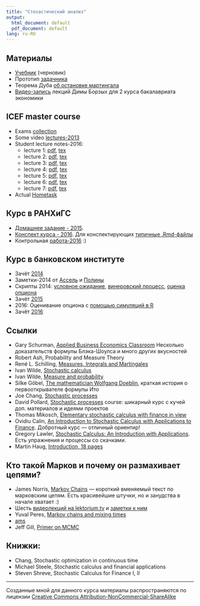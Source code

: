 ```yaml
---
title: "Стохастический анализ"
output:
  html_document: default
  pdf_document: default
lang: ru-RU
---
```



## Материалы

* [Учебник](https://github.com/bdemeshev/sc_book/raw/master/sc_book.pdf) (черновик)
* Прототип [задачника](https://github.com/bdemeshev/sc401/raw/master/sc_pset/sc_problems_main.pdf)
* Теорема Дуба [об остановке мартингала](https://github.com/bdemeshev/sc401/raw/master/stop_theorem/stop_theorem_main.pdf)
* [Видео-запись](http://www.youtube.com/playlist?list=PL1poMUvVlAqeZOvhE75ViZPKnCTmWLRxf) лекций Димы Борзых для 2 курса бакалавриата экономики



## ICEF master course

* Exams [collection](https://github.com/bdemeshev/sc401/raw/master/matek2_collect/matek2_collection.pdf)
* Some video [lectures-2013](https://vimeo.com/album/2609503) 
* Student lecture notes-2016:
    - lecture 1: [pdf](https://github.com/bdemeshev/sc401/raw/master/2016_icef/stud_notes/sc_icef_lect_01.pdf), [tex](https://github.com/bdemeshev/sc401/raw/master/2016_icef/stud_notes/sc_icef_lect_01.tex)
    - lecture 2: [pdf](https://github.com/bdemeshev/sc401/raw/master/2016_icef/stud_notes/sc_icef_lect_02.pdf), [tex](https://github.com/bdemeshev/sc401/raw/master/2016_icef/stud_notes/sc_icef_lect_02.tex)
    - lecture 3: [pdf](https://github.com/bdemeshev/sc401/raw/master/2016_icef/stud_notes/sc_icef_lect_03.pdf), [tex](https://github.com/bdemeshev/sc401/raw/master/2016_icef/stud_notes/sc_icef_lect_03.tex) 
    - lecture 4: [pdf](https://github.com/bdemeshev/sc401/raw/master/2016_icef/stud_notes/sc_icef_lect_04.pdf), [tex](https://github.com/bdemeshev/sc401/raw/master/2016_icef/stud_notes/sc_icef_lect_04.tex) 
    - lecture 5: [pdf](https://github.com/bdemeshev/sc401/raw/master/2016_icef/stud_notes/sc_icef_lect_05.pdf), [tex](https://github.com/bdemeshev/sc401/raw/master/2016_icef/stud_notes/sc_icef_lect_05.tex) 
    - lecture 6: [pdf](https://github.com/bdemeshev/sc401/raw/master/2016_icef/stud_notes/sc_icef_lect_06.pdf), [tex](https://github.com/bdemeshev/sc401/raw/master/2016_icef/stud_notes/sc_icef_lect_06.tex) 
    - lecture 7: [pdf](https://github.com/bdemeshev/sc401/raw/master/2016_icef/stud_notes/sc_icef_lect_07.pdf), [tex](https://github.com/bdemeshev/sc401/raw/master/2016_icef/stud_notes/sc_icef_lect_07.tex)
* Actual [Hometask](https://github.com/bdemeshev/sc401/raw/master/2016_icef/htask/ht_2016.pdf)

## Курс в РАНХиГС

* [Домашнее задание - 2015](https://github.com/bdemeshev/sc401/raw/master/ranepa_st/2015/dz_ranh/sc_dz_ranh.pdf). 
* [Конспект курса - 2016](http://bdemeshev.github.io/sc401/notes_ranepa_2016/). Для конспектирующих [типичные .Rmd-файлы](https://github.com/bdemeshev/sc401/tree/master/ranepa_st/2016/lecture_notes_book) 
* Контрольная [работа-2016](https://github.com/bdemeshev/sc401/raw/master/ranepa_st/2016/kr_01/kr_01_sc_ranepa.pdf) :) 


## Курс в банковском институте

* Зачёт [2014](https://github.com/bdemeshev/sc401/raw/master/binst_2014/zachet_14/zach_14.pdf)
* Заметки-2014 от [Ассель](https://github.com/bdemeshev/sc401/raw/master/binst_2014/binst_sc_assel_notes.pdf)
и [Полины](https://github.com/bdemeshev/sc401/raw/master/binst_2014/binst_sc_polina_notes.pdf)
* Скрипты 2014: [условное ожидание](https://github.com/bdemeshev/sc401/raw/master/binst_2014/binst_2014_01_25_cond_exp.R), [винеровский процесс](https://github.com/bdemeshev/sc401/raw/master/binst_2014/binst_2014_3_wiener_ito.R), [оценка опциона](https://github.com/bdemeshev/sc401/raw/master/binst_2014/binst_2014_option_price.R)
* Зачёт [2015](https://github.com/bdemeshev/sc401/raw/master/binst_2015/zachet_15.pdf)
* 2016: Оценивание опциона с [помощью симуляций в R](https://github.com/bdemeshev/sc401/raw/master/binst_2016/sem_01.R)
* Зачёт [2016](https://github.com/bdemeshev/sc401/raw/master/binst_2016/zach_16/zach_16.pdf)



## Ссылки

* Gary Schurman, [Applied Business Economics Classroom](http://www.appliedbusinesseconomics.com/webClassroom.htm) Несколько доказательств формулы Блэка-Шоулса и много других вкусностей
* Robert Ash, Probability and Measure Theory
* René L. Schilling, [Measures, Integrals and Martingales](http://blog.sciencenet.cn/home.php?mod=attachment&filename=Measures%2C%20Integrals%20and%20Martingales.pdf&id=45541)
* Ivan Wilde, [Stochastic calculus](https://github.com/bdemeshev/sc401/raw/master/materials/ivan_wilde_stochastic_analysis_notes.pdf)
* Ivan Wilde, [Measure and probability](https://github.com/bdemeshev/sc401/raw/master/materials/ivan_wilde_measure_integration_probability.pdf)
* Silke Göbel, [The mathematician Wolfgang Doeblin](http://www.zentralblatt-math.org/year-of-mathematics/yom-11.pdf), краткая история о первооткрывателе формулы Ито
* Joe Chang, [Stochastic processes](http://www.stat.yale.edu/~pollard/Courses/251.spring09/Handouts/Chang-notes.pdf)
* David Pollard, [Stochastic processes](http://www.stat.yale.edu/~pollard/Courses/251.spring09/) course: шикарный курс с кучей доп. материалов и идеями проектов
* Thomas Mikosch, [Elementary stochastic calculus with finance in view](https://goo.gl/Oz827mf)
* Ovidiu Calin, [An Introduction to Stochastic Calculus with Applications
to Finance](https://people.emich.edu/ocalin/Teaching_files/D18N.pdf). Добротный курс — отличный ориентир!
* Gregory Lawler, [Stochastic Calculus: An Introduction with
Applications](http://www.math.uchicago.edu/~lawler/finbook2.pdf). Есть упражнения и процессы со скачками.
* Martin Haug, [Introduction, 18 pages](http://www.columbia.edu/~mh2078/stochastic_calculus.pdf)


## Кто такой Марков и почему он размахивает цепями? 

* James Norris, [Markov Chains](http://www.statslab.cam.ac.uk/~rrw1/markov/M.pdf) --- короткий вменяемый текст по марковским цепям. Есть красивейшие штучки, но и занудства в начале хватает :)
* Шесть [видеолекций на lektorium.tv](https://www.lektorium.tv/course/22882) и [заметки к ним](http://www.win.tue.nl/~jkomjath/SPBlecturenotes.pdf)
* Yuval Peres, [Markov chains and mixing times](http://www.cs.cmu.edu/~15859n/RelatedWork/MarkovChains-MixingTimes.pdf)
* [ams](http://www.ams.org/bookstore/pspdf/mbk-58-prev.pdf)
* Jeff Gill, [Primer on MCMC](http://www4.stat.ncsu.edu/~sghosh/TEACHING/st790/lectures/GillMCMC.pdf)



## Книжки:

* Chang, Stochastic optimization in continuous time
* Michael Steele, Stochastic calculus and financial applications
* Steven Shreve, Stochastic Calculus for Finance I, II

-------
Созданные мной для данного курса материалы распространяются по лицензии [Creative Commons Attribution-NonCommercial-ShareAlike](http://creativecommons.org/licenses/by-nc-sa/3.0/deed.ru)
